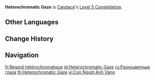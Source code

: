 {{Constellation Infobox
|image         = Constellation Heterochromatic Gaze.png
|character     = Candace
|level         = 5
|description   = Increases the Level of [[Sacred Rite: Heron's Sanctum]] by 3.<br />Maximum upgrade level is 15.
|utility1      = Talent Level Increase
|utility2      = Elemental Skill Level Increase
}}
'''Heterochromatic Gaze''' is [[Candace]]'s [[Level 5 Constellation]].

==Other Languages==
{{Other Languages
|en      = Heterochromatic Gaze
|zhs     = 萦金的苍瞳
|zhs_rm  = Yíng Jīn de Cāng Tóng
|zht     = 縈金的蒼瞳
|zht_rm  = Yíng Jīn de Cāng Tóng
|zh_tl   = Azure Eyes Entangled With Gold
|ja      = 金縷の蒼瞳
|ja_rm   = Kinru no Soudou
|ja_tl   = Blue Eye of Golden Threads
|ko      = 금빛의 푸른 눈동자
|ko_rm   = Geumbit-ui Pureun Nundongja
|ko_tl   = Golden Blue Eye
|es      = Mirada heterocromática
|es_tl   = Heterochromatic Gaze
|fr      = Regard hétérochromatique
|fr_tl   = Heterochromatic Gaze
|ru      = Разноцветные глаза
|ru_tl   = Multicolored Eyes
|th      = Heterochromatic Gaze
|vi      = Con Ngươi Ánh Vàng
|vi_tl   = Golden Iris
|de      = Goldene Iris
|de_tl   = Golden Iris
|id      = Heterochromatic Gaze
|pt      = Olhos Dourados
|pt_tl   = 
|tr      = Alacalı Bakış
|tr_tl   = 
|it      = Sguardo eterocromatico
|it_tl   = Heterochromatic Gaze
}}

==Change History==
{{Change History|3.1}}

==Navigation==
{{Talent Navbox|Candace}}

[[fr:Regard hétérochromatique]]
[[id:Heterochromatic Gaze]]
[[ru:Разноцветные глаза]]
[[th:Heterochromatic Gaze]]
[[vi:Con Ngươi Ánh Vàng]]